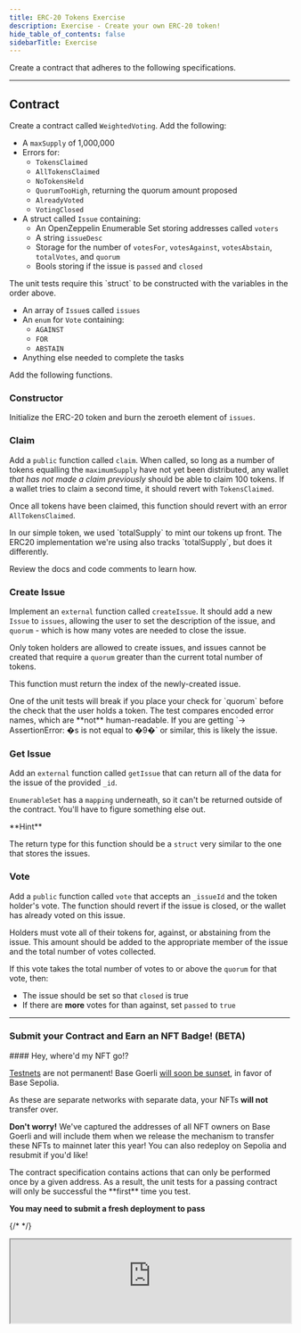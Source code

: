 ```yaml
---
title: ERC-20 Tokens Exercise
description: Exercise - Create your own ERC-20 token!
hide_table_of_contents: false
sidebarTitle: Exercise
---
```


Create a contract that adheres to the following specifications.

---

## Contract

Create a contract called `WeightedVoting`. Add the following:

- A `maxSupply` of 1,000,000
- Errors for:
  - `TokensClaimed`
  - `AllTokensClaimed`
  - `NoTokensHeld`
  - `QuorumTooHigh`, returning the quorum amount proposed
  - `AlreadyVoted`
  - `VotingClosed`
- A struct called `Issue` containing:
  - An OpenZeppelin Enumerable Set storing addresses called `voters`
  - A string `issueDesc`
  - Storage for the number of `votesFor`, `votesAgainst`, `votesAbstain`, `totalVotes`, and `quorum`
  - Bools storing if the issue is `passed` and `closed`

<Warning>
The unit tests require this `struct` to be constructed with the variables in the order above.
</Warning>


- An array of `Issue`s called `issues`
- An `enum` for `Vote` containing:
  - `AGAINST`
  - `FOR`
  - `ABSTAIN`
- Anything else needed to complete the tasks

Add the following functions.

### Constructor

Initialize the ERC-20 token and burn the zeroeth element of `issues`.

### Claim

Add a `public` function called `claim`. When called, so long as a number of tokens equalling the `maximumSupply` have not yet been distributed, any wallet _that has not made a claim previously_ should be able to claim 100 tokens. If a wallet tries to claim a second time, it should revert with `TokensClaimed`.

Once all tokens have been claimed, this function should revert with an error `AllTokensClaimed`.

<Warning>
In our simple token, we used `totalSupply` to mint our tokens up front. The ERC20 implementation we're using also tracks `totalSupply`, but does it differently.

Review the docs and code comments to learn how.
</Warning>


### Create Issue

Implement an `external` function called `createIssue`. It should add a new `Issue` to `issues`, allowing the user to set the description of the issue, and `quorum` - which is how many votes are needed to close the issue.

Only token holders are allowed to create issues, and issues cannot be created that require a `quorum` greater than the current total number of tokens.

This function must return the index of the newly-created issue.

<Warning>
One of the unit tests will break if you place your check for `quorum` before the check that the user holds a token. The test compares encoded error names, which are **not** human-readable. If you are getting `-> AssertionError: �s is not equal to �9�` or similar, this is likely the issue.
</Warning>


### Get Issue

Add an `external` function called `getIssue` that can return all of the data for the issue of the provided `_id`.

`EnumerableSet` has a `mapping` underneath, so it can't be returned outside of the contract. You'll have to figure something else out.

<Note>
**Hint**

The return type for this function should be a `struct` very similar to the one that stores the issues.
</Note>

### Vote

Add a `public` function called `vote` that accepts an `_issueId` and the token holder's vote. The function should revert if the issue is closed, or the wallet has already voted on this issue.

Holders must vote all of their tokens for, against, or abstaining from the issue. This amount should be added to the appropriate member of the issue and the total number of votes collected.

If this vote takes the total number of votes to or above the `quorum` for that vote, then:

- The issue should be set so that `closed` is true
- If there are **more** votes for than against, set `passed` to `true`

---

### Submit your Contract and Earn an NFT Badge! (BETA)

<Note>
#### Hey, where'd my NFT go!?

[Testnets](/learn/deployment-to-testnet/test-networks) are not permanent! Base Goerli [will soon be sunset](https://base.mirror.xyz/kkz1-KFdUwl0n23PdyBRtnFewvO48_m-fZNzPMJehM4), in favor of Base Sepolia.

As these are separate networks with separate data, your NFTs **will not** transfer over.

**Don't worry!** We've captured the addresses of all NFT owners on Base Goerli and will include them when we release the mechanism to transfer these NFTs to mainnet later this year! You can also redeploy on Sepolia and resubmit if you'd like!
</Note>


<Warning>
The contract specification contains actions that can only be performed once by a given address. As a result, the unit tests for a passing contract will only be successful the **first** time you test.

**You may need to submit a fresh deployment to pass**
</Warning>

{/* <CafeUnitTest nftNum={14}/> */}

<iframe
  src="https://682cef8eb764086a250fb541-zdfthryttt.chromatic.com/iframe.html?args=&id=components-cafeunittest--fourteen&viewMode=story&dark=true&hero=true"
  width="100%"
  height="auto"
/>
